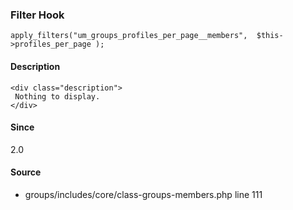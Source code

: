 
<UMBreadCrumb type="filter"/>

### Filter Hook    
    
```
apply_filters("um_groups_profiles_per_page__members",  $this->profiles_per_page );
```

#### Description
    <div class="description">
     Nothing to display.
    </div>

#### Since
<div class="description">
2.0
</div>

#### Source
  - <Link href="https://github.com/ultimatemember/groups/tree/2.3.0/includes/core/class--members.php#L111">groups/includes/core/class-groups-members.php</Link> <Link href="https://github.com/ultimatemember/groups/tree/2.3.0/includes/core/class--members.php#L111">line 111</Link>

